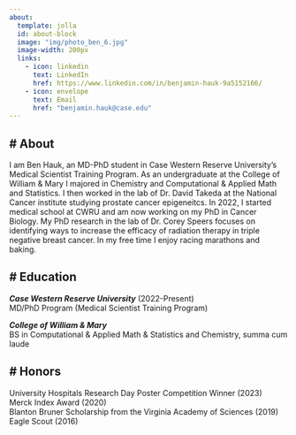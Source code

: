 ---
about:
  template: jolla
  id: about-block
  image: "img/photo_ben_6.jpg"
  image-width: 200px
  links:
    - icon: linkedin
      text: LinkedIn
      href: https://www.linkedin.com/in/benjamin-hauk-9a5152166/
    - icon: envelope
      text: Email
      href: "benjamin.hauk@case.edu"  
---

::: {#about-block}
:::

# About
---

I am Ben Hauk, an MD-PhD student in Case Western Reserve University's Medical Scientist Training Program. 
As an undergraduate at the College of William & Mary I majored in Chemistry and Computational & Applied Math and Statistics. I then worked in the lab of Dr. David Takeda at the National Cancer institute studying prostate cancer epigeneitcs. In 2022, I started medical school at CWRU and am now working on my PhD in Cancer Biology. My PhD research in the lab of Dr. Corey Speers focuses on identifying ways to increase the efficacy of radiation therapy in triple negative breast cancer. In my free time I enjoy racing marathons and baking. 

# Education
---

***Case Western Reserve University*** (2022-Present)  
  MD/PhD Program (Medical Scientist Training Program)

***College of William & Mary***  
  BS in Computational & Applied Math & Statistics and Chemistry, summa cum laude
  
# Honors
---

University Hospitals Research Day Poster Competition Winner (2023)  
Merck Index Award (2020)  
Blanton Bruner Scholarship from the Virginia Academy of Sciences (2019)  
Eagle Scout (2016)  



